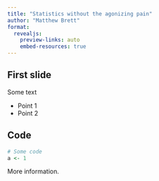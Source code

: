 ```yaml
---
title: "Statistics without the agonizing pain"
author: "Matthew Brett"
format:
  revealjs:
    preview-links: auto
    embed-resources: true
---
```


<!---
https://quarto.org/docs/presentations/revealjs
-->

## First slide

Some text

-   Point 1
-   Point 2

## Code

```r
# Some code
a <- 1
```

::: footer
More information.
:::

